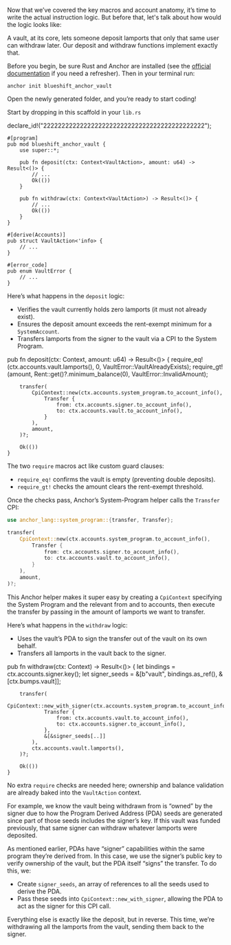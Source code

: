 
<ArticleSection name="The Vault" id="the-vault" />

Now that we’ve covered the key macros and account anatomy, it’s time to write the actual instruction logic. But before that, let's talk about how would the logic looks like: 

A vault, at its core, lets someone deposit lamports that only that same user can withdraw later. Our deposit and withdraw functions implement exactly that.

Before you begin, be sure Rust and Anchor are installed (see the [official documentation](https://www.anchor-lang.com/docs/installation) if you need a refresher). Then in your terminal run:

```
anchor init blueshift_anchor_vault
```

Open the newly generated folder, and you’re ready to start coding!

<ArticleSection name="Template" id="template" level="h3" />

Start by dropping in this scaffold in your `lib.rs`

<Codeblock lang="rust">
    declare_id!("22222222222222222222222222222222222222222222");

    #[program]
    pub mod blueshift_anchor_vault {
        use super::*;

        pub fn deposit(ctx: Context<VaultAction>, amount: u64) -> Result<()> {
            // ...
            Ok(())
        }

        pub fn withdraw(ctx: Context<VaultAction>) -> Result<()> {
            // ...
            Ok(())
        }
    }

    #[derive(Accounts)]
    pub struct VaultAction<'info> {
        // ...
    }

    #[error_code]
    pub enum VaultError {
        // ...
    }
</Codeblock>

<ArticleSection name="Deposit" id="deposit" level="h3" />

Here’s what happens in the `deposit` logic:
- Verifies the vault currently holds zero lamports (it must not already exist).
- Ensures the deposit amount exceeds the rent-exempt minimum for a `SystemAccount`.
- Transfers lamports from the signer to the vault via a CPI to the System Program.

<Codeblock lang="rust">
    pub fn deposit(ctx: Context<VaultAction>, amount: u64) -> Result<()> {
        require_eq!(ctx.accounts.vault.lamports(), 0, VaultError::VaultAlreadyExists);
        require_gt!(amount, Rent::get()?.minimum_balance(0), VaultError::InvalidAmount);


        transfer(
            CpiContext::new(ctx.accounts.system_program.to_account_info(), 
                Transfer {
                    from: ctx.accounts.signer.to_account_info(),
                    to: ctx.accounts.vault.to_account_info(),
                }
            ),
            amount,
        )?;

        Ok(())
    }
</Codeblock>

The two `require` macros act like custom guard clauses:
- `require_eq!` confirms the vault is empty (preventing double deposits).
- `require_gt!` checks the amount clears the rent-exempt threshold.

Once the checks pass, Anchor’s System-Program helper calls the `Transfer` CPI:

```rust 
use anchor_lang::system_program::{transfer, Transfer};

transfer(
    CpiContext::new(ctx.accounts.system_program.to_account_info(), 
        Transfer {
            from: ctx.accounts.signer.to_account_info(),
            to: ctx.accounts.vault.to_account_info(),
        }
    ),
    amount,
)?;
```

This Anchor helper makes it super easy by creating a `CpiContext` specifying the System Program and the relevant from and to accounts, then execute the transfer by passing in the amount of lamports we want to transfer.

<ArticleSection name="Withdraw" id="withdraw" level="h3" />

Here’s what happens in the `withdraw` logic:
- Uses the vault’s PDA to sign the transfer out of the vault on its own behalf.
- Transfers all lamports in the vault back to the signer.

<Codeblock lang="rust">
    pub fn withdraw(ctx: Context<VaultAction>) -> Result<()> {
        let bindings = ctx.accounts.signer.key();
        let signer_seeds = &[b"vault", bindings.as_ref(), &[ctx.bumps.vault]];

        transfer(
            CpiContext::new_with_signer(ctx.accounts.system_program.to_account_info(), 
                Transfer {
                    from: ctx.accounts.vault.to_account_info(),
                    to: ctx.accounts.signer.to_account_info(),
                },
                &[&signer_seeds[..]]
            ),
            ctx.accounts.vault.lamports(),
        )?;

        Ok(())
    }
</Codeblock>

No extra `require` checks are needed here; ownership and balance validation are already baked into the `VaultAction` context. 

For example, we know the vault being withdrawn from is “owned” by the signer due to how the Program Derived Address (PDA) seeds are generated since part of those seeds includes the signer’s key. If this vault was funded previously, that same signer can withdraw whatever lamports were deposited.

As mentioned earlier, PDAs have “signer” capabilities within the same program they’re derived from. In this case, we use the signer’s public key to verify ownership of the vault, but the PDA itself “signs” the transfer. To do this, we:
- Create `signer_seeds`, an array of references to all the seeds used to derive the PDA.
- Pass these seeds into `CpiContext::new_with_signer`, allowing the PDA to act as the signer for this CPI call.

Everything else is exactly like the deposit, but in reverse. This time, we’re withdrawing all the lamports from the vault, sending them back to the signer.
